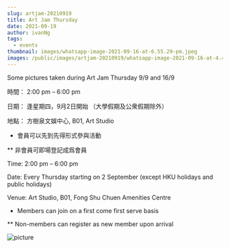 ```yaml
---
slug: artjam-20210919
title: Art Jam Thursday
date: 2021-09-19
author: ivanNg
tags:
  - events
thumbnail: images/whatsapp-image-2021-09-16-at-6.55.29-pm.jpeg
images: /public/images/artjam-20210919/whatsapp-image-2021-09-16-at-4.46.21-pm.jpeg
---
```

Some pictures taken during Art Jam Thursday 9/9 and 16/9


時間： 2:00 pm – 6:00 pm

日期： 逢星期四，9月2日開始 （大學假期及公衆假期除外）

地點： 方樹泉文娛中心, B01, Art Studio

* 會員可以先到先得形式參與活動

** 非會員可即場登記成爲會員


Time: 2:00 pm – 6:00 pm

Date: Every Thursday starting on 2 September (except HKU holidays and public holidays)

Venue: Art Studio, B01, Fong Shu Chuen Amenities Centre

* Members can join on a first come first serve basis

** Non-members can register as new member upon arrival

![picture](images/whatsapp-image-2021-09-16-at-6.55.29-pm.jpeg)